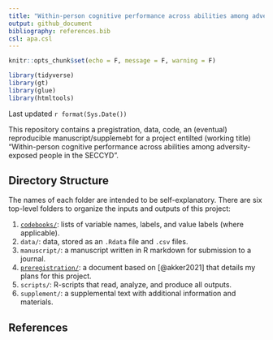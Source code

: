 ```yaml
---
title: "Within-person cognitive performance across abilities among adversity-exposed people in the SECCYD"
output: github_document
bibliography: references.bib
csl: apa.csl
---
```


```r
knitr::opts_chunk$set(echo = F, message = F, warning = F)

library(tidyverse)
library(gt)
library(glue)
library(htmltools)
```

Last updated `r format(Sys.Date())`

This repository contains a pregistration, data, code, an (eventual) reproducible manuscript/supplemebt for a project entilted (working title) "Within-person cognitive performance across abilities among adversity-exposed people in the SECCYD".

## Directory Structure

The names of each folder are intended to be self-explanatory. There are six top-level folders to organize the inputs and outputs of this project:

1.  [`codebooks/`](codebooks/README.md): lists of variable names, labels, and value labels (where applicable).
2.  `data/`: data, stored as an `.Rdata` file and `.csv` files.
3.  `manuscript/`: a manuscript written in R markdown for submission to a journal.
4.  [`preregistration/`](preregistration/README.md): a document based on [@akker2021] that details my plans for this project.
5.  `scripts/`: R-scripts that read, analyze, and produce all outputs.
6.  `supplement/`: a supplemental text with additional information and materials.

## References
